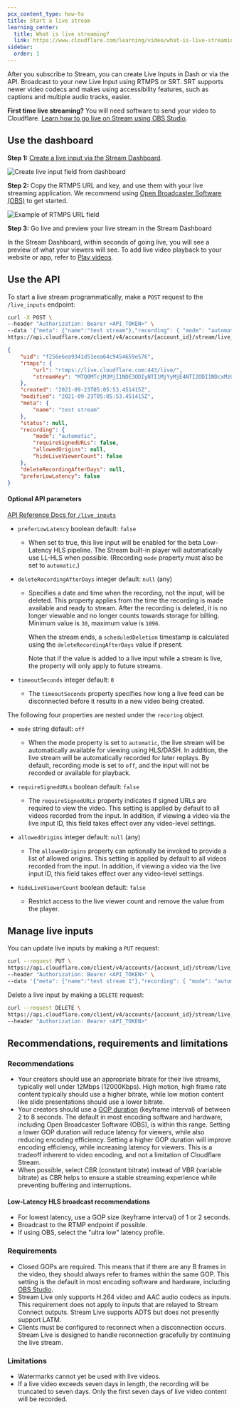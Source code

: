 ```yaml
---
pcx_content_type: how-to
title: Start a live stream
learning_center:
  title: What is live streaming?
  link: https://www.cloudflare.com/learning/video/what-is-live-streaming/
sidebar:
  order: 1
---
```



After you subscribe to Stream, you can create Live Inputs in Dash or via the API. Broadcast to your new Live Input using RTMPS or SRT. SRT supports newer video codecs and makes using accessibility features, such as captions and multiple audio tracks, easier.

<Render file="srt-supported-modes" />

**First time live streaming?** You will need software to send your video to Cloudflare. [Learn how to go live on Stream using OBS Studio](/stream/examples/obs-from-scratch/).

## Use the dashboard

**Step 1:** [Create a live input via the Stream Dashboard](https://dash.cloudflare.com/?to=/:account/stream/inputs/create).

![Create live input field from dashboard](~/assets/images/stream/create-live-input-from-stream-dashboard.png)

**Step 2:** Copy the RTMPS URL and key, and use them with your live streaming application. We recommend using [Open Broadcaster Software (OBS)](https://obsproject.com/) to get started.

![Example of RTMPS URL field](~/assets/images/stream/copy-rtmps-url-from-stream-dashboard.png)

**Step 3:** Go live and preview your live stream in the Stream Dashboard

In the Stream Dashboard, within seconds of going live, you will see a preview of what your viewers will see. To add live video playback to your website or app, refer to [Play videos](/stream/viewing-videos).

## Use the API

To start a live stream programmatically, make a `POST` request to the `/live_inputs` endpoint:

```bash title="Request"
curl -X POST \
--header "Authorization: Bearer <API_TOKEN>" \
--data '{"meta": {"name":"test stream"},"recording": { "mode": "automatic" }}' \
https://api.cloudflare.com/client/v4/accounts/{account_id}/stream/live_inputs
```

```json title="Response"
{
	"uid": "f256e6ea9341d51eea64c9454659e576",
	"rtmps": {
		"url": "rtmps://live.cloudflare.com:443/live/",
		"streamKey": "MTQ0MTcjM3MjI1NDE3ODIyNTI1MjYyMjE4NTI2ODI1NDcxMzUyMzcf256e6ea9351d51eea64c9454659e576"
	},
	"created": "2021-09-23T05:05:53.451415Z",
	"modified": "2021-09-23T05:05:53.451415Z",
	"meta": {
		"name": "test stream"
	},
	"status": null,
	"recording": {
		"mode": "automatic",
		"requireSignedURLs": false,
		"allowedOrigins": null,
		"hideLiveViewerCount": false
	},
	"deleteRecordingAfterDays": null,
	"preferLowLatency": false
}
```

#### Optional API parameters

[API Reference Docs for `/live_inputs`](/api/operations/stream-live-inputs-create-a-live-input)

- `preferLowLatency` boolean default: `false` <InlineBadge preset="beta" />

  - When set to true, this live input will be enabled for the beta Low-Latency HLS pipeline. The Stream built-in player will automatically use LL-HLS when possible. (Recording `mode` property must also be set to `automatic`.)

- `deleteRecordingAfterDays` integer default: `null` (any)

  - Specifies a date and time when the recording, not the input, will be deleted. This property applies from the time the recording is made available and ready to stream. After the recording is deleted, it is no longer viewable and no longer counts towards storage for billing. Minimum value is `30`, maximum value is `1096`.

    When the stream ends, a `scheduledDeletion` timestamp is calculated using the `deleteRecordingAfterDays` value if present.

    Note that if the value is added to a live input while a stream is live, the property will only apply to future streams.

- `timeoutSeconds` integer default: `0`

  - The `timeoutSeconds` property specifies how long a live feed can be disconnected before it results in a new video being created.

The following four properties are nested under the `recoring` object.

- `mode` string default: `off`

  - When the mode property is set to `automatic`, the live stream will be automatically available for viewing using HLS/DASH. In addition, the live stream will be automatically recorded for later replays. By default, recording mode is set to `off`, and the input will not be recorded or available for playback.

- `requireSignedURLs` boolean default: `false`

  - The `requireSignedURLs` property indicates if signed URLs are required to view the video. This setting is applied by default to all videos recorded from the input. In addition, if viewing a video via the live input ID, this field takes effect over any video-level settings.

- `allowedOrigins` integer default: `null` (any)

  - The `allowedOrigins` property can optionally be invoked to provide a list of allowed origins. This setting is applied by default to all videos recorded from the input. In addition, if viewing a video via the live input ID, this field takes effect over any video-level settings.

- `hideLiveViewerCount` boolean default: `false`

  - Restrict access to the live viewer count and remove the value from the player.

## Manage live inputs

You can update live inputs by making a `PUT` request:

```bash title="Request"
curl --request PUT \
https://api.cloudflare.com/client/v4/accounts/{account_id}/stream/live_inputs/{input_id} \
--header "Authorization: Bearer <API_TOKEN>" \
--data '{"meta": {"name":"test stream 1"},"recording": { "mode": "automatic", "timeoutSeconds": 10 }}'
```

Delete a live input by making a `DELETE` request:

```bash title="Request"
curl --request DELETE \
https://api.cloudflare.com/client/v4/accounts/{account_id}/stream/live_inputs/{input_id} \
--header "Authorization: Bearer <API_TOKEN>"
```

## Recommendations, requirements and limitations

### Recommendations

- Your creators should use an appropriate bitrate for their live streams, typically well under 12Mbps (12000Kbps). High motion, high frame rate content typically should use a higher bitrate, while low motion content like slide presentations should use a lower bitrate.
- Your creators should use a [GOP duration](https://en.wikipedia.org/wiki/Group_of_pictures) (keyframe interval) of between 2 to 8 seconds. The default in most encoding software and hardware, including Open Broadcaster Software (OBS), is within this range. Setting a lower GOP duration will reduce latency for viewers, while also reducing encoding efficiency. Setting a higher GOP duration will improve encoding efficiency, while increasing latency for viewers. This is a tradeoff inherent to video encoding, and not a limitation of Cloudflare Stream.
- When possible, select CBR (constant bitrate) instead of VBR (variable bitrate) as CBR helps to ensure a stable streaming experience while preventing buffering and interruptions.

#### Low-Latency HLS broadcast recommendations <Badge text="Beta" variant="caution" size="small" />

- For lowest latency, use a GOP size (keyframe interval) of 1 or 2 seconds.
- Broadcast to the RTMP endpoint if possible.
- If using OBS, select the "ultra low" latency profile.

### Requirements

- Closed GOPs are required. This means that if there are any B frames in the video, they should always refer to frames within the same GOP. This setting is the default in most encoding software and hardware, including [OBS Studio](https://obsproject.com/).
- Stream Live only supports H.264 video and AAC audio codecs as inputs. This requirement does not apply to inputs that are relayed to Stream Connect outputs. Stream Live supports ADTS but does not presently support LATM.
- Clients must be configured to reconnect when a disconnection occurs. Stream Live is designed to handle reconnection gracefully by continuing the live stream.

### Limitations

- Watermarks cannot yet be used with live videos.
- If a live video exceeds seven days in length, the recording will be truncated to seven days. Only the first seven days of live video content will be recorded.

